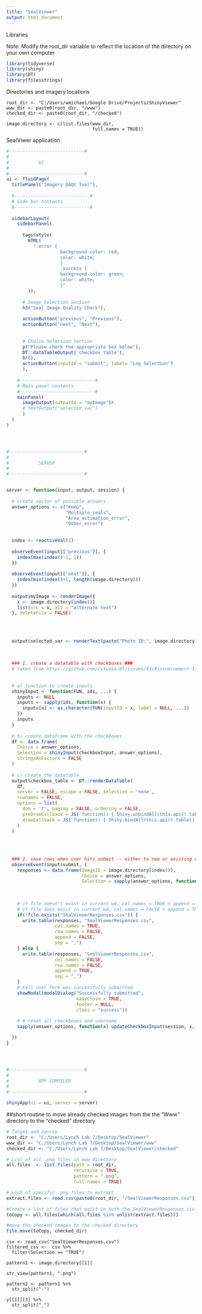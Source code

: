 ```yaml
---
title: "SealViewer"
output: html_document
---
```


Libraries 

Note: Modify the root_dir variable to reflect the location of the directory on your own computer

```r
library(tidyverse)
library(shiny)
library(DT)
library(filesstrings)

```



Directories and imagery locations

```Directories

root_dir <- "C:/Users/wmichael/Google Drive/Projects/ShinyViewer"
www_dir <- paste0(root_dir, "/www")
checked_dir <- paste0(root_dir, "/checked")

image.directory <- c(list.files(www_dir,
                                full.names = TRUE))
```





SealViwer application 

```r

#----------------------------#
#          
#           UI 
#
#----------------------------#
ui <- fluidPage(
  titlePanel("Imagery QAQC Tool"),
  
  #----------------------------#
  # Side bar contents
  #----------------------------#
  
  sidebarLayout(
    sidebarPanel(
      
      tags$style(
        HTML(
          ".error {
                    background-color: red;
                    color: white;
                    }
                    .success {
                    background-color: green;
                    color: white;
                    }"
        )),
      
      # Image Selection Section
      h3("Seal Image Quality Check"),
      
      actionButton("previous", "Previous"),
      actionButton("next", "Next"),
      
      
      # Choice Selection Section
      p("Please check the appropriate box below"),
      DT::dataTableOutput('checkbox_table'),
      br(),
      actionButton(inputId = "submit", label= "Log Selection")
      ), 
    
    #----------------------------#
    # Main panel contents
    #----------------------------#
    mainPanel(
      imageOutput(outputId = "myImage")#,
      # textOutput("selected_var")
      ) 
  )
)




#----------------------------#
#          
#           SERVER 
#
#----------------------------#


server <- function(input, output, session) {
  
  # create vector of possible answers
  answer_options <- c("Keep",
                      "Multiple_seals",
                      "Area_estimation_error",
                      "Other_error")
  
  
  index <- reactiveVal(1)
  
  observeEvent(input[["previous"]], {
    index(max(index()-1, 1))
  })
  
  observeEvent(input[["next"]], {
    index(min(index()+1, length(image.directory)))
  })
  
  output$myImage <- renderImage({
    x <- image.directory[index()] 
    list(src = x, alt = "alternate text")
  }, deleteFile = FALSE)
  
  
  
  
  output$selected_var <- renderText(paste("Photo ID:", image.directory[index()]))
  
  
  
  ### 1. create a datatable with checkboxes ###
  # taken from https://github.com/rstudio/DT/issues/93/#issuecomment-111001538
  
  
  # a) function to create inputs
  shinyInput <- function(FUN, ids, ...) {
    inputs <- NULL
    inputs <- sapply(ids, function(x) {
      inputs[x] <- as.character(FUN(inputId = x, label = NULL, ...))
    })
    inputs
  }
  
  # b) create dataframe with the checkboxes
  df <- data.frame(
    Choice = answer_options,
    Selection = shinyInput(checkboxInput, answer_options),
    stringsAsFactors = FALSE
  )
  
  # c) create the datatable
  output$checkbox_table <- DT::renderDataTable(
    df,
    server = FALSE, escape = FALSE, selection = 'none',
    rownames = FALSE,
    options = list(
      dom = 't', paging = FALSE, ordering = FALSE,
      preDrawCallback = JS('function() { Shiny.unbindAll(this.api().table().node()); }'),
      drawCallback = JS('function() { Shiny.bindAll(this.api().table().node()); } ')
    )
  )
  
  
  
  
  ### 2. save rows when user hits submit -- either to new or existing csv ###
  observeEvent(input$submit, {
    responses <- data.frame(ImageID = image.directory[index()],
                            Choice = answer_options,
                            Selection = sapply(answer_options, function(i) input[[i]], USE.NAMES = FALSE))
    
    
    
    # if file doesn't exist in current wd, col.names = TRUE + append = FALSE
    # if file does exist in current wd, col.names = FALSE + append = TRUE
    if(!file.exists("SealViewerResponses.csv")) {
      write.table(responses, "SealViewerResponses.csv", 
                  col.names = TRUE, 
                  row.names = FALSE,
                  append = FALSE,
                  sep = ",")
    } else {
      write.table(responses, "SealViewerResponses.csv", 
                  col.names = FALSE, 
                  row.names = FALSE,
                  append = TRUE, 
                  sep = ",")
    }
    # tell user form was successfully submitted
    showModal(modalDialog("Successfully submitted",
                          easyClose = TRUE,
                          footer = NULL,
                          class = "success")) 
    
    # # reset all checkboxes and username
    sapply(answer_options, function(x) updateCheckboxInput(session, x, value = FALSE))

  })
}




#----------------------------#
#          
#           APP COMPILER 
#
#----------------------------#

shinyApp(ui = ui, server = server)
```

##short routine to move already checked images from the the "Www" directory to the "checked" directory



```r


# Target and source
root_dir <- "C:/Users/Lynch Lab 7/Desktop/SealViewer"
www_dir <- "C:/Users/Lynch Lab 7/Desktop/SealViewer/www"
checked_dir <- "C:/Users/Lynch Lab 7/Desktop/SealViewer/checked"

# List of all .png files in www directory
all.files  <- list.files(path = root_dir,
                         recursive = TRUE,
                         pattern = ".png",
                         full.names = TRUE)

# List of specific .png files to extract
extract.files <- read.csv(paste0(root_dir, "/SealViewerResponses.csv"), head = TRUE, sep=",")

#Create a list of files that exist in both the SealViewerResponses.csv and the www directory
toCopy <- all.files[which(all.files %in% unlist(extract.files))]

#move the checked images to the checked directory
file.move(toCopy, checked_dir)

```



```csv

csv <- read_csv("SealViewerResponses.csv")
filtered_csv <-  csv %>% 
  filter(Selection == "TRUE")

```



```string

pattern1 <- image.directory[[1]]

str_view(pattern1, ".png")

pattern2 <- pattern1 %>% 
  str_split("-") 

y[[1]][3] %>% 
  str_split("_")

```